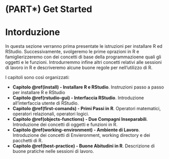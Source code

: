 # (PART\*) Get Started {-}

# Intorduzione {-}

In questa sezione verranno prima presentate le istruzioni per installare R ed RStudio. Successivamente, svolgeremo le prime oprazioni in R e famiglierizzeremo con dei concetti di base della programmazioene quali gli oggetti e le funzioni. Introdurremmo infine altri concetti relativi alle sessioni di lavoro in R e descriveremo alcune buone regole per nell'utilizzo di R.

I capitoli sono così organizzati:

- **Capitolo \@ref(install) - Installare R e RStudio**. Instruzioni passo a passo per installare R e RStudio
- **Capitolo \@ref(rstudio-gui) - Interfaccia RStudio**. Introduzione all'interfaccia utente di RStudio.
- **Capitolo \@ref(first-comands) - Primi Passi in R**. Operatori matematici, operatori relazionali, operatori logici.
- **Capitolo \@ref(objects-functions) - Due Compagni Inseparabili**. Introduzione dei concetti di oggetti e funzioni in R.
- **Capitolo \@ref(working-environment) - Ambiente di Lavoro**. Introduzione dei concetti di Envieronment, working directory e dei pacchetti di R.
- **Capitolo \@ref(best-practice) - Buone Abitudini in R**. Descrizione di buone pratiche nelle sessioni di lavoro.
